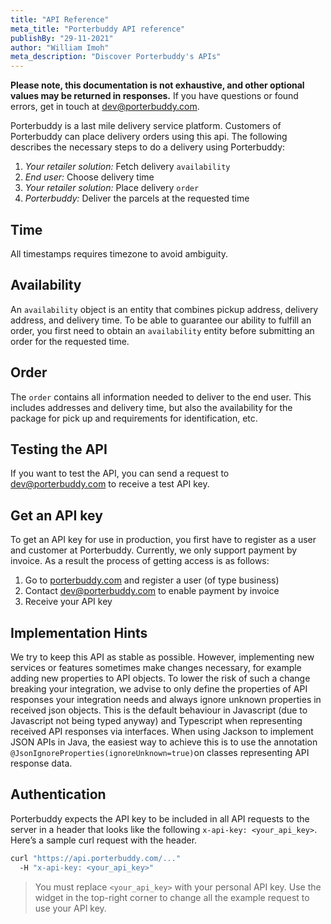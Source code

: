 ```yaml
---
title: "API Reference"
meta_title: "Porterbuddy API reference"
publishBy: "29-11-2021"
author: "William Imoh"
meta_description: "Discover Porterbuddy's APIs"
---
```


**Please note, this documentation is not exhaustive, and other optional values may be returned in responses.**
If you have questions or found errors, get in touch at [dev@porterbuddy.com](mailto:dev@porterbuddy.com).

Porterbuddy is a last mile delivery service platform. Customers of Porterbuddy can place delivery orders using this api.
The following describes the necessary steps to do a delivery using Porterbuddy:

1. _Your retailer solution:_ Fetch delivery `availability`
2. _End user:_ Choose delivery time
3. _Your retailer solution:_ Place delivery `order`
4. _Porterbuddy:_ Deliver the parcels at the requested time

## Time

All timestamps requires timezone to avoid ambiguity.

## Availability

An `availability` object is an entity that combines pickup address, delivery address, and delivery time. To be able to guarantee our ability to fulfill an order, you first need to obtain an `availability` entity before submitting an order for the requested time.

## Order

The `order` contains all information needed to deliver to the end user. This includes addresses and delivery time, but also the availability for the package for pick up and requirements for identification, etc.

## Testing the API

If you want to test the API, you can send a request to [dev@porterbuddy.com](mailto:dev@porterbuddy.com) to receive a test API key.

## Get an API key

To get an API key for use in production, you first have to register as a user and customer at Porterbuddy. Currently, we only support payment by invoice. As a result the process of getting access is as follows:

1. Go to [porterbuddy.com](https://www.porterbuddy.com/) and register a user (of type business)
2. Contact [dev@porterbuddy.com](mailto:dev@porterbuddy.com) to enable payment by invoice
3. Receive your API key

## Implementation Hints

We try to keep this API as stable as possible. However, implementing new services or features sometimes make changes necessary, for example adding new properties to API objects. To lower the risk of such a change breaking your integration, we advise to only define the properties of API responses your integration needs and always ignore unknown properties in received json objects. This is the default behaviour in Javascript (due to Javascript not being typed anyway) and Typescript when representing received API responses via interfaces. When using Jackson to implement JSON APIs in Java, the easiest way to achieve this is to use the annotation `@JsonIgnoreProperties(ignoreUnknown=true)`on classes representing API response data.

## Authentication

Porterbuddy expects the API key to be included in all API requests to the server in a header that looks like the following `x-api-key: <your_api_key>`. Here’s a sample curl request with the header.

```bash
curl "https://api.porterbuddy.com/..."
  -H "x-api-key: <your_api_key>"
```

> You must replace `<your_api_key>` with your personal API key. Use the widget in the top-right corner to change all the example request to use your API key.

